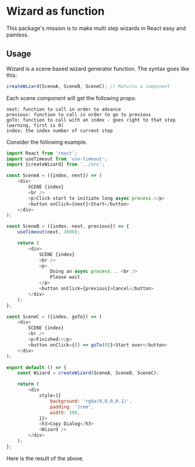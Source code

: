 
# Wizard as function

This package's mission is to make multi step wizards in React easy and painless.

## Usage

Wizard is a scene based wizard generator function. The syntax goes like this:

```javascript
createWizard(SceneA, SceneB, SceneC); // Returns a component
```

Each scene component will get the following props:

```
next: function to call in order to advance
previous: function to call in order to go to previous
goTo: function to call with an index - goes right to that step (warning, first is 0)
index: the index number of current step
```

Consider the following example.

```javascript
import React from 'react';
import useTimeout from 'use-timeout';
import {createWizard} from '../src';

const SceneA = ({index, next}) => (
	<div>
		SCENE {index}
		<br />
		<p>Click start to initiate long async process.</p>
		<button onClick={next}>Start</button>
	</div>
);

const SceneB = ({index, next, previous}) => {
	useTimeout(next, 3000);

	return (
		<div>
			SCENE {index}
			<br />
			<p>
				Doing an async process... <br />
				Please wait.
			</p>
			<button onClick={previous}>Cancel</button>
		</div>
	);
};

const SceneC = ({index, goTo}) => (
	<div>
		SCENE {index}
		<br />
		<p>Finished!</p>
		<button onClick={() => goTo(0)}>Start over</button>
	</div>
);

export default () => {
	const Wizard = createWizard(SceneA, SceneB, SceneC);

	return (
		<div
			style={{
				background: 'rgba(0,0,0,0.1)',
				padding: '1rem',
				width: 500,
			}}>
			<h3>Copy Dialog</h3>
			<Wizard />
		</div>
	);
};
```

Here is the result of the above.

<Component />
